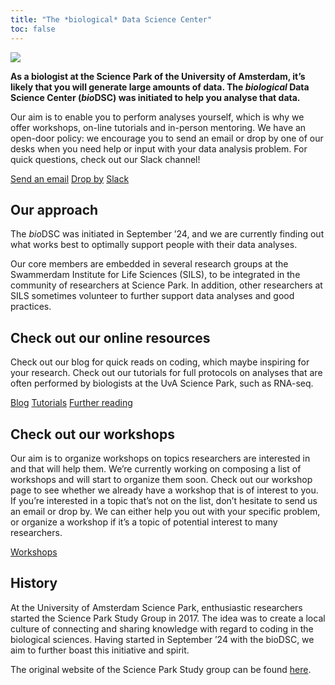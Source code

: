 ```yaml
---
title: "The *biological* Data Science Center"
toc: false
---
```


![](/images/landing_page-01.png)

**As a biologist at the Science Park of the University of Amsterdam, it’s likely that you will generate large amounts of data. The *biological* Data Science Center (*bio*DSC) was initiated to help you analyse that data.**

Our aim is to enable you to perform analyses yourself, which is why we offer workshops, on-line tutorials and in-person mentoring. We have an open-door policy: we encourage you to send an email or drop by one of our desks when you need help or input with your data analysis problem. For quick questions, check out our Slack channel!

[Send an email](mailto:info@biodsc.nl){.btn .btn-primary target="_blank"}
[Drop by](people.qmd){.btn .btn-primary}
[Slack](https://app.slack.com/client/T07UH6D0XL6/C07UPNUB91R){.btn .btn-primary target="_blank"}

## Our approach

The *bio*DSC was initiated in September ’24, and we are currently finding out what works best to optimally support people with their data analyses.

Our core members are embedded in several research groups at the Swammerdam Institute for Life Sciences (SILS), to be integrated in the community of researchers at Science Park. In addition, other researchers at SILS sometimes volunteer to further support data analyses and good practices.

## Check out our online resources

Check out our blog for quick reads on coding, which maybe inspiring for your research. Check out our tutorials for full protocols on analyses that are often performed by biologists at the UvA Science Park, such as RNA-seq.

[Blog](blog.qmd){.btn .btn-primary}
[Tutorials](tutorials.qmd){.btn .btn-primary}
[Further reading](further-reading.qmd){.btn .btn-primary}

## Check out our workshops

Our aim is to organize workshops on topics researchers are interested in and that will help them. We’re currently working on composing a list of workshops and will start to organize them soon. Check out our workshop page to see whether we already have a workshop that is of interest to you. If you’re interested in a topic that’s not on the list, don’t hesitate to send us an email or drop by. We can either help you out with your specific problem, or organize a workshop if it’s a topic of potential interest to many researchers.

[Workshops](workshops.qmd){.btn .btn-primary}

## History

At the University of Amsterdam Science Park, enthusiastic researchers started the Science Park Study Group in 2017. The idea was to create a local culture of connecting and sharing knowledge with regard to coding in the biological sciences. Having started in September ’24 with the bioDSC, we aim to further boast this initiative and spirit.

The original website of the Science Park Study group can be found [here](https://scienceparkstudygroup.info/who-we-are/).
